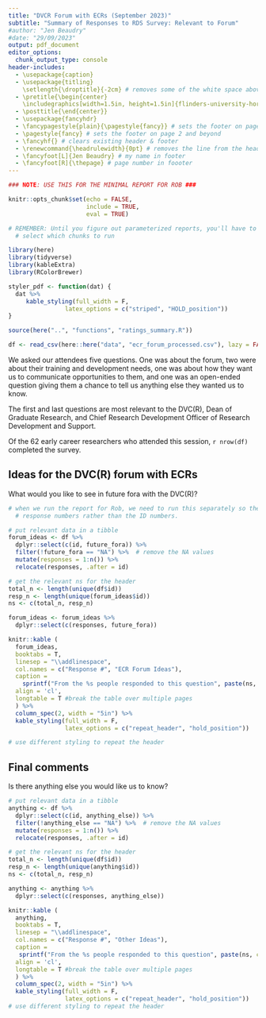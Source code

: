 ```yaml
---
title: "DVCR Forum with ECRs (September 2023)"
subtitle: "Summary of Responses to RDS Survey: Relevant to Forum"
#author: "Jen Beaudry"
#date: "29/09/2023"
output: pdf_document
editor_options: 
  chunk_output_type: console
header-includes:
  - \usepackage{caption}
  - \usepackage{titling}
    \setlength{\droptitle}{-2cm} # removes some of the white space above title
  - \pretitle{\begin{center}
    \includegraphics[width=1.5in, height=1.5in]{flinders-university-horizontal-master.png}\LARGE\\} # adds logo
  - \posttitle{\end{center}}
  - \usepackage{fancyhdr}
  - \fancypagestyle{plain}{\pagestyle{fancy}} # sets the footer on page 1
  - \pagestyle{fancy} # sets the footer on page 2 and beyond
  - \fancyhf{} # clears existing header & footer
  - \renewcommand{\headrulewidth}{0pt} # removes the line from the header
  - \fancyfoot[L]{Jen Beaudry} # my name in footer
  - \fancyfoot[R]{\thepage} # page number in foooter
---
```


```r

### NOTE: USE THIS FOR THE MINIMAL REPORT FOR ROB ###

knitr::opts_chunk$set(echo = FALSE,
                      include = TRUE, 
                      eval = TRUE)

# REMEMBER: Until you figure out parameterized reports, you'll have to manually 
  # select which chunks to run 

```

```r

library(here)
library(tidyverse)
library(kableExtra)
library(RColorBrewer)

```

```r

styler_pdf <- function(dat) {
  dat %>%
     kable_styling(full_width = F, 
                latex_options = c("striped", "HOLD_position"))
}

source(here("..", "functions", "ratings_summary.R"))

```

```r

df <- read_csv(here::here("data", "ecr_forum_processed.csv"), lazy = FALSE)

```

We asked our attendees five questions. One was about the forum, two were about
their training and development needs, one was about how they want us to communicate
opportunities to them, and one was an open-ended question giving 
them a chance to tell us anything else they wanted us to know. 

The first and last questions are most relevant to the DVC(R), Dean of Graduate 
Research, and Chief Research Development Officer of Research Development and Support.

Of the 62 early career researchers who attended this session, `r nrow(df)` 
completed the survey. 

\captionsetup[table]{labelformat=empty}

## Ideas for the DVC(R) forum with ECRs
What would you like to see in future fora with the DVC(R)?

```r

# when we run the report for Rob, we need to run this separately so the table includes the 
  # response numbers rather than the ID numbers.

# put relevant data in a tibble
forum_ideas <- df %>% 
  dplyr::select(c(id, future_fora)) %>% 
  filter(!future_fora == "NA") %>%  # remove the NA values
  mutate(responses = 1:n()) %>% 
  relocate(responses, .after = id)

# get the relevant ns for the header
total_n <- length(unique(df$id))
resp_n <- length(unique(forum_ideas$id))
ns <- c(total_n, resp_n) 

forum_ideas <- forum_ideas %>% 
  dplyr::select(c(responses, future_fora))

knitr::kable (
  forum_ideas,
  booktabs = T,
  linesep = "\\addlinespace",
  col.names = c("Response #", "ECR Forum Ideas"),
  caption =
    sprintf("From the %s people responded to this question", paste(ns, collapse = " completed surveys, ")),
  align = 'cl', 
  longtable = T #break the table over multiple pages
  ) %>%
  column_spec(2, width = "5in") %>% 
  kable_styling(full_width = F, 
                latex_options = c("repeat_header", "hold_position")) 

# use different styling to repeat the header

```

\newpage
\captionsetup[table]{labelformat=empty}

## Final comments
Is there anything else you would like us to know?

```r

# put relevant data in a tibble
anything <- df %>% 
  dplyr::select(c(id, anything_else)) %>% 
  filter(!anything_else == "NA") %>%  # remove the NA values
  mutate(responses = 1:n()) %>% 
  relocate(responses, .after = id)

# get the relevant ns for the header
total_n <- length(unique(df$id))
resp_n <- length(unique(anything$id))
ns <- c(total_n, resp_n) 

anything <- anything %>% 
  dplyr::select(c(responses, anything_else))

knitr::kable (
  anything,
  booktabs = T,
  linesep = "\\addlinespace",
  col.names = c("Response #", "Other Ideas"),
  caption =
   sprintf("From the %s people responded to this question", paste(ns, collapse = " completed surveys, ")),
  align = 'cl', 
  longtable = T #break the table over multiple pages
  ) %>%
  column_spec(2, width = "5in") %>% 
  kable_styling(full_width = F, 
                latex_options = c("repeat_header", "hold_position")) 
# use different styling to repeat the header


```


